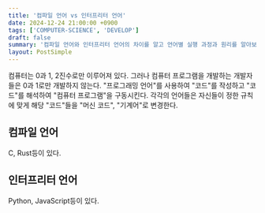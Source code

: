 ```yaml
---
title: '컴파일 언어 vs 인터프리터 언어'
date: 2024-12-24 21:00:00 +0900
tags: ['COMPUTER-SCIENCE', 'DEVELOP']
draft: false
summary: '컴파일 언어와 인터프리터 언어의 차이를 알고 언어별 실행 과정과 원리를 알아보자'
layout: PostSimple
---
```


컴퓨터는 0과 1, 2진수로만 이루어져 있다.
그러나 컴퓨터 프로그램을 개발하는 개발자들은 0과 1로만 개발하지 않는다.
"프로그래밍 언어"를 사용하여 "코드"를 작성하고 "코드"를 해석하여 "컴퓨터 프로그램"을 구동시킨다.
각각의 언어들은 자신들이 정한 규칙에 맞게 해당 "코드"들을 "머신 코드", "기계어"로 변경한다.

## 컴파일 언어

C, Rust등이 있다.

## 인터프리터 언어

Python, JavaScript등이 있다.